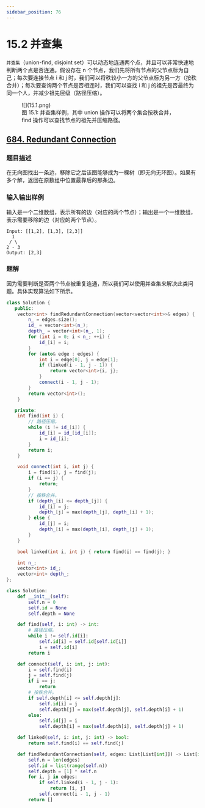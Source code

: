 ```yaml
---
sidebar_position: 76
---
```


# 15.2 并查集

`并查集`（union-ﬁnd, disjoint set）可以动态地连通两个点，并且可以非常快速地判断两个点是否连通。假设存在 n 个节点，我们先将所有节点的父节点标为自己；每次要连接节点 i 和 j 时，我们可以将秩较小一方的父节点标为另一方（按秩合并）；每次要查询两个节点是否相连时，我们可以查找 i 和 j 的祖先是否最终为同一个人，并减少祖先层级（路径压缩）。

<figure>
  <span style={{ display: 'block', width: '30%', margin: '0 auto' }}>
    ![](15.1.png)
  </span>
  <figcaption style={{ textAlign: 'center' }}>图 15.1: 并查集样例，其中 union 操作可以将两个集合按秩合并，ﬁnd 操作可以查找节点的祖先并压缩路径。</figcaption>
</figure>

## [684. Redundant Connection](https://leetcode.com/problems/redundant-connection/)

### 题目描述

在无向图找出一条边，移除它之后该图能够成为一棵树（即无向无环图）。如果有多个解，返回在原数组中位置最靠后的那条边。

### 输入输出样例

输入是一个二维数组，表示所有的边（对应的两个节点）；输出是一个一维数组，表示需要移除的边（对应的两个节点）。

```
Input: [[1,2], [1,3], [2,3]]
  1
 / \
2 - 3
Output: [2,3]
```

### 题解

因为需要判断是否两个节点被重复连通，所以我们可以使用并查集来解决此类问题。具体实现算法如下所示。

<Tabs>
<TabItem value="cpp" label="C++">

```cpp
class Solution {
   public:
    vector<int> findRedundantConnection(vector<vector<int>>& edges) {
        n_ = edges.size();
        id_ = vector<int>(n_);
        depth_ = vector<int>(n_, 1);
        for (int i = 0; i < n_; ++i) {
            id_[i] = i;
        }
        for (auto& edge : edges) {
            int i = edge[0], j = edge[1];
            if (linked(i - 1, j - 1)) {
                return vector<int>{i, j};
            }
            connect(i - 1, j - 1);
        }
        return vector<int>();
    }

   private:
    int find(int i) {
        // 路径压缩。
        while (i != id_[i]) {
            id_[i] = id_[id_[i]];
            i = id_[i];
        }
        return i;
    }

    void connect(int i, int j) {
        i = find(i), j = find(j);
        if (i == j) {
            return;
        }
        // 按秩合并。
        if (depth_[i] <= depth_[j]) {
            id_[i] = j;
            depth_[j] = max(depth_[j], depth_[i] + 1);
        } else {
            id_[j] = i;
            depth_[i] = max(depth_[i], depth_[j] + 1);
        }
    }

    bool linked(int i, int j) { return find(i) == find(j); }

    int n_;
    vector<int> id_;
    vector<int> depth_;
};
```

</TabItem>
<TabItem value="py" label="Python">

```py
class Solution:
    def __init__(self):
        self.n = 0
        self.id = None
        self.depth = None

    def find(self, i: int) -> int:
        # 路径压缩。
        while i != self.id[i]:
            self.id[i] = self.id[self.id[i]]
            i = self.id[i]
        return i

    def connect(self, i: int, j: int):
        i = self.find(i)
        j = self.find(j)
        if i == j:
            return
        # 按秩合并。
        if self.depth[i] <= self.depth[j]:
            self.id[i] = j
            self.depth[j] = max(self.depth[j], self.depth[i] + 1)
        else:
            self.id[j] = i
            self.depth[i] = max(self.depth[i], self.depth[j] + 1)

    def linked(self, i: int, j: int) -> bool:
        return self.find(i) == self.find(j)

    def findRedundantConnection(self, edges: List[List[int]]) -> List[int]:
        self.n = len(edges)
        self.id = list(range(self.n))
        self.depth = [1] * self.n
        for i, j in edges:
            if self.linked(i - 1, j - 1):
                return [i, j]
            self.connect(i - 1, j - 1)
        return []
```

</TabItem>

</Tabs>